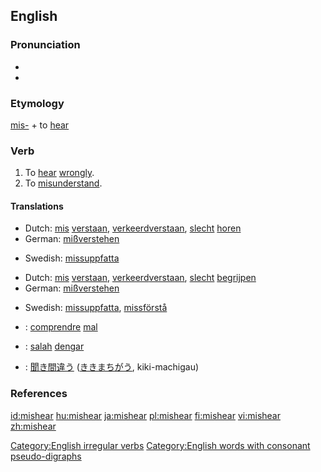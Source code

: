 ==English==

===Pronunciation===
* {{IPA|/'mɪshiɾ/}}
* {{rhymes|ɪə(r)}}

===Etymology===
[[mis-]] + to [[hear]]

===Verb===
{{en-verb|mishears|mishearing|misheard}}

# To [[hear]] [[wrongly]].
# To [[misunderstand]].

====Translations====
{{trans-top|to hear wrongly}}
* Dutch: [[mis]] [[verstaan]], [[verkeerd]][[ verstaan]], [[slecht]] [[horen]]
* German: [[mißverstehen]]
{{trans-mid}}
* Swedish: [[missuppfatta]]
{{trans-bottom}}

{{trans-top|to understand wrongly}}
* Dutch: [[mis]] [[verstaan]], [[verkeerd]][[ verstaan]], [[slecht]] [[begrijpen]]
* German: [[mißverstehen]]
{{trans-mid}}
* Swedish: [[missuppfatta]], [[missförstå]]
{{trans-bottom}}

{{checktrans-top}}
* {{ttbc|French}}: [[comprendre]] [[mal]]
* {{ttbc|Indonesian}}: [[salah]] [[dengar]]
{{checktrans-mid}}
* {{ttbc|Japanese}}: [[聞き間違う]] ([[ききまちがう]], kiki-machigau)
{{checktrans-bottom}}

===References===
{{R:Century 1911}}
{{R:Webster 1913}}

[[Category:English irregular verbs]]
[[Category:English words with consonant pseudo-digraphs]]

[[id:mishear]]
[[hu:mishear]]
[[ja:mishear]]
[[pl:mishear]]
[[fi:mishear]]
[[vi:mishear]]
[[zh:mishear]]